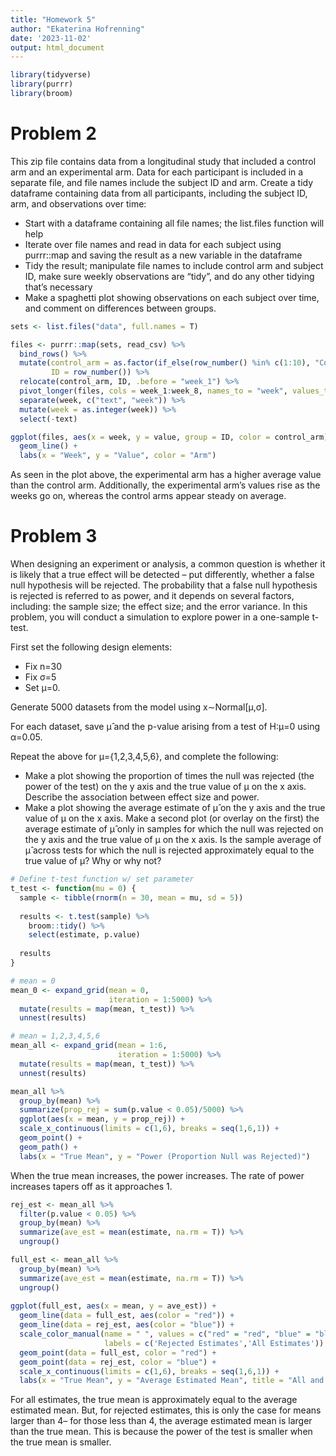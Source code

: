 ```yaml
---
title: "Homework 5"
author: "Ekaterina Hofrenning"
date: '2023-11-02'
output: html_document
---
```


```r
library(tidyverse)
library(purrr)
library(broom)
```

# Problem 2
This zip file contains data from a longitudinal study that included a control arm and an experimental arm. Data for each participant is included in a separate file, and file names include the subject ID and arm. Create a tidy dataframe containing data from all participants, including the subject ID, arm, and observations over time:

- Start with a dataframe containing all file names; the list.files function will help
- Iterate over file names and read in data for each subject using purrr::map and saving the result as a new variable in the dataframe
- Tidy the result; manipulate file names to include control arm and subject ID, make sure weekly observations are “tidy”, and do any other tidying that’s necessary
- Make a spaghetti plot showing observations on each subject over time, and comment on differences between groups.

```r
sets <- list.files("data", full.names = T)

files <- purrr::map(sets, read_csv) %>% 
  bind_rows() %>%
  mutate(control_arm = as.factor(if_else(row_number() %in% c(1:10), "Control", "Experimental")),
         ID = row_number()) %>%
  relocate(control_arm, ID, .before = "week_1") %>%
  pivot_longer(files, cols = week_1:week_8, names_to = "week", values_to = "value") %>%
  separate(week, c("text", "week")) %>%
  mutate(week = as.integer(week)) %>%
  select(-text)
```

```r
ggplot(files, aes(x = week, y = value, group = ID, color = control_arm)) +
  geom_line() +
  labs(x = "Week", y = "Value", color = "Arm")
```

As seen in the plot above, the experimental arm has a higher average value than the control arm. Additionally, the experimental arm's values rise as the weeks go on, whereas the control arms appear steady on average.


# Problem 3

When designing an experiment or analysis, a common question is whether it is likely that a true effect will be detected – put differently, whether a false null hypothesis will be rejected. The probability that a false null hypothesis is rejected is referred to as power, and it depends on several factors, including: the sample size; the effect size; and the error variance. In this problem, you will conduct a simulation to explore power in a one-sample t-test.

First set the following design elements:

- Fix n=30
- Fix σ=5
- Set μ=0. 

Generate 5000 datasets from the model using x∼Normal[μ,σ].

For each dataset, save μ̂ and the p-value arising from a test of H:μ=0 using α=0.05.

Repeat the above for μ={1,2,3,4,5,6}, and complete the following:

- Make a plot showing the proportion of times the null was rejected (the power of the test) on the y axis and the true value of μ on the x axis. Describe the association between effect size and power.
- Make a plot showing the average estimate of μ̂ on the y axis and the true value of μ on the x axis. Make a second plot (or overlay on the first) the average estimate of μ̂ only in samples for which the null was rejected on the y axis and the true value of μ on the x axis. Is the sample average of μ̂ across tests for which the null is rejected approximately equal to the true value of μ? Why or why not?


```r
# Define t-test function w/ set parameter
t_test <- function(mu = 0) {
  sample <- tibble(rnorm(n = 30, mean = mu, sd = 5))
  
  results <- t.test(sample) %>% 
    broom::tidy() %>% 
    select(estimate, p.value)
  
  results
}

# mean = 0
mean_0 <- expand_grid(mean = 0, 
                      iteration = 1:5000) %>% 
  mutate(results = map(mean, t_test)) %>% 
  unnest(results)

# mean = 1,2,3,4,5,6
mean_all <- expand_grid(mean = 1:6, 
                        iteration = 1:5000) %>% 
  mutate(results = map(mean, t_test)) %>% 
  unnest(results)
```


```r
mean_all %>%
  group_by(mean) %>% 
  summarize(prop_rej = sum(p.value < 0.05)/5000) %>% 
  ggplot(aes(x = mean, y = prop_rej)) +
  scale_x_continuous(limits = c(1,6), breaks = seq(1,6,1)) + 
  geom_point() + 
  geom_path() +
  labs(x = "True Mean", y = "Power (Proportion Null was Rejected)")
```

When the true mean increases, the power increases. The rate of power increases tapers off as it approaches 1.

```r
rej_est <- mean_all %>% 
  filter(p.value < 0.05) %>% 
  group_by(mean) %>% 
  summarize(ave_est = mean(estimate, na.rm = T)) %>% 
  ungroup()

full_est <- mean_all %>% 
  group_by(mean) %>% 
  summarize(ave_est = mean(estimate, na.rm = T)) %>% 
  ungroup()
  
ggplot(full_est, aes(x = mean, y = ave_est)) +
  geom_line(data = full_est, aes(color = "red")) +
  geom_line(data = rej_est, aes(color = "blue")) +
  scale_color_manual(name = " ", values = c("red" = "red", "blue" = "blue"),
                     labels = c('Rejected Estimates','All Estimates')) +
  geom_point(data = full_est, color = "red") +
  geom_point(data = rej_est, color = "blue") +
  scale_x_continuous(limits = c(1,6), breaks = seq(1,6,1)) +
  labs(x = "True Mean", y = "Average Estimated Mean", title = "All and Rejected Mean Estimates")
```

For all estimates, the true mean is approximately equal to the average estimated mean. But, for rejected estimates, this is only the case for means larger than 4-- for those less than 4, the average estimated mean is larger than the true mean. This is because the power of the test is smaller when the true mean is smaller. 


